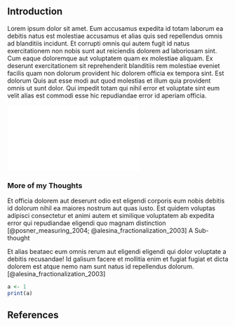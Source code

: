 ## Introduction

Lorem ipsum dolor sit amet. Eum accusamus expedita id totam laborum ea
debitis natus est molestiae accusamus et alias quis sed repellendus
omnis ad blanditiis incidunt. Et corrupti omnis qui autem fugit id natus
exercitationem non nobis sunt aut reiciendis dolorem ad laboriosam sint.
Cum eaque doloremque aut voluptatem quam ex molestiae aliquam. Ex
deserunt exercitationem sit reprehenderit blanditiis rem molestiae
eveniet facilis quam non dolorum provident hic dolorem officia ex
tempora sint. Est dolorum Quis aut esse modi aut quod molestias et illum
quia provident omnis ut sunt dolor. Qui impedit totam qui nihil error et
voluptate sint eum velit alias est commodi esse hic repudiandae error id
aperiam officia.

![](figures/logo.pdf)

### More of my Thoughts

Et officia dolorem aut deserunt odio est eligendi corporis eum nobis
debitis id dolorum nihil ea maiores nostrum aut quas iusto. Est quidem
voluptas adipisci consectetur et animi autem et similique voluptatem ab
expedita error qui repudiandae eligendi quo magnam distinction
[@posner_measuring_2004; @alesina_fractionalization_2003] A Sub-thought

Et alias beataec eum omnis rerum aut eligendi eligendi qui dolor
voluptate a debitis recusandae! Id galisum facere et mollitia enim et
fugiat fugiat et dicta dolorem est atque nemo nam sunt natus id
repellendus dolorum.[@alesina_fractionalization_2003]

``` r
a <- 1
print(a)
```

## References
